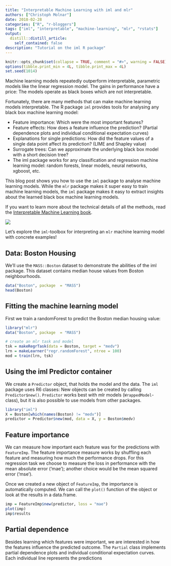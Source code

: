 ```yaml
---
title: "Interpretable Machine Learning with iml and mlr"
authors: ["Christoph Molnar"]
date: 2018-02-28
categories: ["R", "r-bloggers"]
tags: ["iml", "interpretable", "machine-learning", "mlr", "rstats"]
output:
  distill::distill_article:
    self_contained: false
description: "Tutorial on the iml R package"
---
```


```r
knitr::opts_chunk$set(collapse = TRUE, comment = "#>", warning = FALSE)
options(tibble.print_min = 4L, tibble.print_max = 4L)
set.seed(1014)
```

Machine learning models repeatedly outperform interpretable, parametric models like the linear regression model. 
The gains in performance have a price: The models operate as black boxes which are not interpretable.

Fortunately, there are many methods that can make machine learning models interpretable. 
The R package `iml` provides tools for analysing any black box machine learning model:

* Feature importance: Which were the most important features?
* Feature effects: How does a feature influence the prediction? (Partial dependence plots and individual conditional expectation curves)
* Explanations for single predictions: How did the feature values of a single data point affect its prediction?  (LIME and Shapley value)
* Surrogate trees: Can we approximate the underlying black box model with a short decision tree?
* The iml package works for any classification and regression machine learning model: random forests, linear models, neural networks, xgboost, etc.

This blog post shows you how to use the `iml` package to analyse machine learning models. 
While the `mlr` package makes it super easy to train machine learning models, the `iml` package makes it easy to extract insights about the learned black box machine learning models.

If you want to learn more about the technical details of all the methods, read the [Interpretable Machine Learning book]( https://christophm.github.io/interpretable-ml-book/agnostic.html).

![](iml-bear.jpg)

Let's explore the `iml`-toolbox for interpreting an `mlr` machine learning model with concrete examples!

## Data: Boston Housing

We'll use the `MASS::Boston` dataset to demonstrate the abilities of the iml package. This dataset contains median house values from Boston neighbourhoods. 

```r
data("Boston", package  = "MASS")
head(Boston)
```

## Fitting the machine learning model

First we train a randomForest to predict the Boston median housing value:

```r
library("mlr")
data("Boston", package  = "MASS")

# create an mlr task and model
tsk = makeRegrTask(data = Boston, target = "medv")
lrn = makeLearner("regr.randomForest", ntree = 100)
mod = train(lrn, tsk)
```

## Using the iml Predictor container

We create a `Predictor` object, that holds the model and the data. The `iml` package uses R6 classes: New objects can be created by calling `Predictor$new()`.
`Predictor` works best with mlr models (`WrappedModel`-class), but it is also possible to use models from other packages.

```r
library("iml")
X = Boston[which(names(Boston) != "medv")]
predictor = Predictor$new(mod, data = X, y = Boston$medv)
```

## Feature importance

We can measure how important each feature was for the predictions with `FeatureImp`. The feature importance measure works by shuffling each feature and measuring how much the performance drops. For this regression task we choose to measure the loss in performance with the mean absolute error ('mae'); another choice would be the  mean squared error ('mse').


Once we created a new object of `FeatureImp`, the importance is automatically computed. 
We can call the `plot()` function of the object or look at the results in a data.frame.

```r
imp = FeatureImp$new(predictor, loss = "mae")
plot(imp)
imp$results
```

## Partial dependence

Besides learning which features were important, we are interested in how the features influence the predicted outcome. The `Partial` class implements partial dependence plots and individual conditional expectation curves. Each individual line represents the predictions 